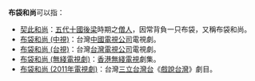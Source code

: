 '''布袋和尚'''可以指：
* [[契此和尚|契此和尚]]：[[五代十國|五代十國]][[後梁|後梁]]時期之[[僧人|僧人]]，因常背負一只布袋，又稱布袋和尚。
* [[布袋和尚_(中視)|布袋和尚 (中視)]]：台灣[[中國電視公司|中國電視公司]]電視劇。
* [[布袋和尚_(台視)|布袋和尚 (台視)]]：台灣[[台灣電視公司|台灣電視公司]]電視劇。
* [[布袋和尚_(無綫電視劇)|布袋和尚 (無綫電視劇)]]：[[香港無綫電視|香港無綫電視]]劇集。
* [[布袋和尚_(2011年電視劇)|布袋和尚 (2011年電視劇)]]：台灣[[三立台灣台|三立台灣台]]《[[戲說台灣|戲說台灣]]》劇目。
{{disambig|Cat=四字大中华地区相关消歧义}}